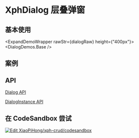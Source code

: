 
# XphDialog 层叠弹窗

## 基本使用

<ExpandDemoWrapper rawStr={dialogRaw} height={"400px"}>
  <DialogDemos.Base />
</ExpandDemoWrapper>

## 案例

<Mask />

<Width />

<Height />

<RenderFooter />

<RenderTitle />

## API

[Dialog API](/docs/api/interfaces/IXphDialogProps)

[DialogInstance API](/docs/api/interfaces/IXphDialogActionType)

## 在 CodeSandbox 尝试

[![Edit XiaoPiHong/xph-crud/codesandbox](https://codesandbox.io/static/img/play-codesandbox.svg)](https://codesandbox.io/p/github/XiaoPiHong/xph-crud/codesandbox?embed=1&file=%2Fexamples%2Froutes%2Findex.tsx)
